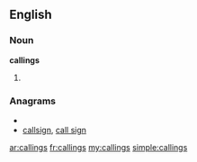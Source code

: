 ==English==

===Noun===
'''callings'''

# {{plural of|[[calling]]}}

===Anagrams===
* {{alphagram|acgillns}}
* [[callsign#English|callsign]], [[call sign#English|call sign]]

[[ar:callings]]
[[fr:callings]]
[[my:callings]]
[[simple:callings]]